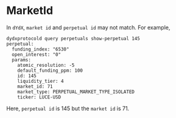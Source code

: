 # MarketId

In `dYdX`, `market id` and `perpetual id` may not match. For example,

```text
dydxprotocold query perpetuals show-perpetual 145
perpetual:
  funding_index: "6530"
  open_interest: "0"
  params:
    atomic_resolution: -5
    default_funding_ppm: 100
    id: 145
    liquidity_tier: 4
    market_id: 71
    market_type: PERPETUAL_MARKET_TYPE_ISOLATED
    ticker: LUCE-USD
```

Here, `perpetual id` is 145 but the `market id` is 71.
